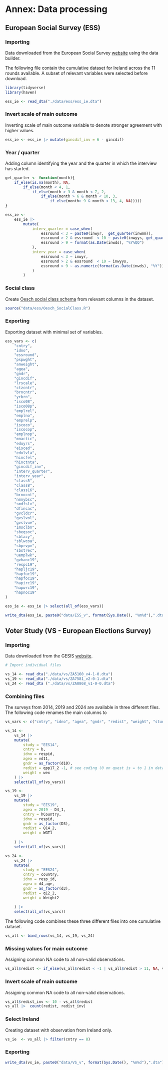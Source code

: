 # Annex: Data processing {.unnumbered}

## European Social Survey (ESS)

### Importing

Data downloaded from the European Social Survey [website](https://www.europeansocialsurvey.org) using the data builder.

The following file contain the cumulative dataset for Ireland across the 11 rounds available. A subset of relevant variables were selected before download.

```r
library(tidyverse)
library(haven)

ess_ie <- read_dta("./data/ess/ess_ie.dta")

```


### Invert scale of main outcome

Inverting scale of main outcome variable to denote stronger agreement with higher values. 

```r

ess_ie <- ess_ie |> mutate(gincdif_inv = 6 - gincdif)

```

### Year / quarter

Adding column identifying the year and the quarter in which the interview has started. 

```r
get_quarter <- function(month){
    if_else(is.na(month), NA,
        if_else(month < 4, 1,
            if_else(month > 3 & month < 7, 2,
                if_else(month > 6 & month < 10, 3, 
                    if_else(month> 9 & month < 13, 4, NA)))))
}

ess_ie <- 
    ess_ie |> 
        mutate(
            interv_quarter = case_when(     
                essround < 3 ~ paste0(inwyr,  get_quarter(inwmm)),
                essround > 2 & essround  < 10 ~ paste0(inwyys, get_quarter(inwmms)),
                essround > 9 ~ format(as.Date(inwds), "%Y%QQ")
            ),
            interv_year = case_when(
                essround < 3 ~ inwyr, 
                essround > 2 & essround  < 10 ~ inwyys,
                essround > 9 ~ as.numeric(format(as.Date(inwds), "%Y"))
            )
        )

```

### Social class

Create [Oesch social class schema](https://people.unil.ch/danieloesch/scripts/) from relevant columns in the dataset. 

```r
source("data/ess/Oesch_SocialClass.R")
```

### Exporting

Exporting dataset with minimal set of variables.

```r
ess_vars <- c(
    "cntry",
    "idno",
    "essround",
    "pspwght",
    "anweight",
    "agea",
    "gndr",
    "gincdif",
    "lrscale",
    "ctzcntr",
    "brncntr",
    "yrbrn",
    "isco08",
    "isco08p",
    "emplrel",
    "emplno",
    "emprelp",
    "iscoco",
    "iscocop",
    "emplnop",
    "mnactic",
    "eduyrs",
    "eisced",
    "edulvla",
    "hincfel",
    "hinctnta",
    "gincdif_inv",
    "interv_quarter",
    "interv_year",
    "class5",
    "class8",
    "class16",
    "brnocnt",
    "nmnybsc",
    "smdfslv",
    "dfincac",
    "gvcldcr",
    "gvslvol",
    "gvslvue",
    "imsclbn",
    "sbeqsoc",
    "sblazy",
    "sblwcoa",
    "sbprvpv",
    "sbstrec",
    "uemplwk",
    "gvhanc19",
    "respc19",
    "hapljc19",
    "hapfuc19",
    "hapfoc19",
    "hapirc19",
    "hapwrc19",
    "hapnoc19"
)

ess_ie <- ess_ie |> select(all_of(ess_vars))

write_dta(ess_ie, paste0("data/ESS_v", format(Sys.Date(), "%m%d"),".dta"))

```


## Voter Study (VS - European Elections Survey)

### Importing

Data downloaded from the GESIS [website](https://www.gesis.org/en/services/finding-and-accessing-data/international-survey-programs/european-election-studies).

```r
# Import individual files

vs_14 <- read_dta("./data/vs/ZA5160_v4-1-0.dta")
vs_19 <- read_dta("./data/vs/ZA7581_v2-0-1.dta")
vs_24 <- read_dta ("./data/vs/ZA8868_v1-0-0.dta")
```

### Combining files 

The surveys from 2014, 2019 and 2024 are available in three different files. The following code renames the main columns to 


```r

vs_vars <- c("cntry", "idno", "agea", "gndr", "redist", "weight", "study")

vs_14 <- 
    vs_14 |>
    mutate(
        study = "EES14",
        cntry = b,
        idno = respid,
        agea = vd11,
        gndr = as_factor(d10),
        redist = qpp17_2 -1, # see coding (0 on quest is = to 1 in dataset)
        weight = wex
    ) |> 
    select(all_of(vs_vars)) 

vs_19 <- 
    vs_19 |> 
    mutate(
        study = "EES19", 
        agea = 2019 - D4_1,
        cntry = hCountry,
        idno = respid,
        gndr = as_factor(D3),
        redist = Q14_2,
        weight = WGT1
    
    ) |> 
    select(all_of(vs_vars)) 

vs_24 <- 
    vs_24 |> 
    mutate(
        study = "EES24",
        cntry = country,
        idno = resp_id,
        agea = d4_age,
        gndr = as_factor(d3),
        redist = q12_2,
        weight = Weight2
    
    ) |> 
    select(all_of(vs_vars)) 


```

The following code combines these three different files into one cumulative dataset.

```r

vs_all <- bind_rows(vs_14, vs_19, vs_24)

```




### Missing values for main outcome

Assigning common NA code to all non-valid observations. 

```r
vs_all$redist <- if_else(vs_all$redist < -1 | vs_all$redist > 11, NA, vs_all$redist)

```


### Invert scale of main outcome

Assigning common NA code to all non-valid observations. 

```r
vs_all$redist_inv <- 10 - vs_all$redist
vs_all |>  count(redist, redist_inv)

```

### Select Ireland

Creating dataset with observation from Ireland only. 

```r
vs_ie  <- vs_all |> filter(cntry == 8)
```


### Exporting


```r
write_dta(vs_ie, paste0("data/VS_v", format(Sys.Date(), "%m%d"),".dta"))

```